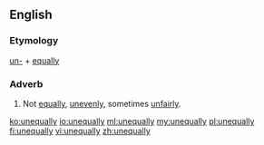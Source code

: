 ==English==

===Etymology===
[[un-]] + [[equally]]

===Adverb===
{{en-adv}}

# Not [[equally]], [[unevenly]], sometimes [[unfairly]].

[[ko:unequally]]
[[io:unequally]]
[[ml:unequally]]
[[my:unequally]]
[[pl:unequally]]
[[fi:unequally]]
[[vi:unequally]]
[[zh:unequally]]
